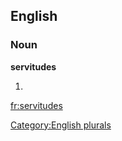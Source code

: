 ==English==

===Noun===
'''servitudes'''

# {{plural of|[[servitude]]}}

[[Category:English plurals]]

[[fr:servitudes]]